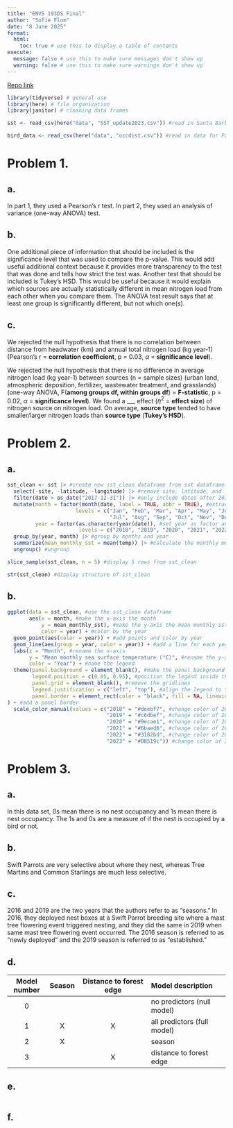 ```yaml
---
title: "ENVS 193DS Final"
author: "Sofie Flom"
date: "8 June 2025"
format:
  html:
    toc: true # use this to display a table of contents
execute:
  message: false # use this to make sure messages don't show up
  warning: false # use this to make sure warnings don't show up
---
```

[Repo link](https://github.com/sofie-f7/ENVS-193DS_spring-2025_final)

```r
library(tidyverse) # general use
library(here) # file organization
library(janitor) # cleaning data frames

sst <- read_csv(here("data", "SST_update2023.csv")) #read in Santa Barbara SST data in data folder

bird_data <- read_csv(here("data", "occdist.csv")) #read in data for Problem 3 from data folder

```

# Problem 1. 

## a. 

In part 1, they used a Pearson's r test. In part 2, they used an analysis of variance (one-way ANOVA) test. 

## b. 

One additional piece of information that should be included is the significance level that was used to compare the p-value. This would add useful additional context because it provides more transparency to the test that was done and tells how strict the test was.
Another test that should be included is Tukey's HSD. This would be useful because it would explain which sources are actually statistically different in mean nitrogen load from each other when you compare them. The ANOVA test result says that at least one group is significantly different, but not which one(s). 

## c. 

We rejected the null hypothesis that there is no correlation between distance from headwater (km) and annual total nitrogen load (kg year-1) (Pearson's r = **correlation coefficient**, p = 0.03, $\alpha$ = **significance level**).

We rejected the null hypothesis that there is no difference in average nitrogen load (kg year-1) between sources (n = sample sizes) (urban land, atmospheric deposition, fertilizer, wastewater treatment, and grasslands) (one-way ANOVA, F(**among groups df, within groups df**) = **F-statistic**, p = 0.02, $\alpha$ = **significance level**). We found a ___ effect ($\eta^2$ = **effect size**) of nitrogen source on nitrogen load. On average, **source type** tended to have smaller/larger nitrogen loads than **source type** (**Tukey's HSD**).

# Problem 2.

## a. 

```r
sst_clean <- sst |> #create new sst_clean dataframe from sst dataframe
  select(-site, -latitude, -longitude) |> #remove site, latitude, and longitude columns
  filter(date > as_date("2017-12-31")) |> #only include dates after 2017
  mutate(month = factor(month(date, label = TRUE, abbr = TRUE), #extract month from the date column and set as factor
                      levels = c("Jan", "Feb", "Mar", "Apr", "May", "Jun", 
                                 "Jul", "Aug", "Sep", "Oct", "Nov", "Dec")), #set month as ordered factor with these levels
         year = factor(as.character(year(date)), #set year as factor and extract year from the date column
                       levels = c("2018", "2019", "2020", "2021", "2022", "2023"))) |> 
  group_by(year, month) |> #group by months and year
  summarize(mean_monthly_sst = mean(temp)) |> #calculate the monthly mean sst 
  ungroup() #ungroup 

```

```r
slice_sample(sst_clean, n = 5) #display 5 rows from sst_clean
```

```r
str(sst_clean) #display structure of sst_clean
```

## b. 

```r
ggplot(data = sst_clean, #use the sst_clean dataframe
       aes(x = month, #make the x-axis the month
           y = mean_monthly_sst), #make the y-axis the mean monthly sst
           color = year) + #color by the year
  geom_point(aes(color = year)) + #add points and color by year
  geom_line(aes(group = year, color = year)) + #add a line for each year and color by year
  labs(x = "Month", #rename the x-axis
       y = "Mean monthly sea surface temperature (°C)", #rename the y-axis
       color = "Year") + #name the legend
  theme(panel.background = element_blank(), #make the panel background blank
        legend.position = c(0.05, 0.95), #position the legend inside the plot
        panel.grid = element_blank(), #remove the gridlines
        legend.justification = c("left", "top"), #align the legend to top left
        panel.border = element_rect(color = "black", fill = NA, linewidth = 0.5)
) + #add a panel border
  scale_color_manual(values = c("2018" = "#deebf7", #change color of 2018 line
                                "2019" = "#c6dbef", #change color of 2019 line
                                "2020" = "#9ecae1", #change color of 2020 line
                                "2021" = "#6baed6", #change color of 2021 line
                                "2022" = "#3182bd", #change color of 2022 line
                                "2023" = "#08519c")) #change color of 2023 line

```

# Problem 3. 

## a. 

In this data set, 0s mean there is no nest occupancy and 1s mean there is nest occupancy. The 1s and 0s are a measure of if the nest is occupied by a bird or not.

## b. 

Swift Parrots are very selective about where they nest, whereas Tree Martins and Common Starlings are much less selective. 

## c. 

2016 and 2019 are the two years that the authors refer to as "seasons." In 2016, they deployed nest boxes at a Swift Parrot breeding site where a mast tree flowering event triggered nesting, and they did the same in 2019 when same mast tree flowering event occurred. The 2016 season is referred to as "newly deployed" and the 2019 season is referred to as "established."

## d. 

| Model number | Season | Distance to forest edge | Model description          |  
|:------------:|:------:|:-----------------------:|:---------------------------|  
| 0            |        |                         | no predictors (null model) |
| 1            |   X    |        X                | all predictors (full model)| 
| 2            |   X    |                         | season                     |   
| 3            |        |        X                | distance to forest edge    |    

## e. 

```r

```

## f. 